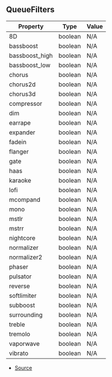 ## QueueFilters

| Property | Type | Value |
| ----------- | ----------- | ----------- |
| 8D | boolean | N/A |
| bassboost | boolean | N/A |
| bassboost_high | boolean | N/A |
| bassboost_low | boolean | N/A |
| chorus | boolean | N/A |
| chorus2d | boolean | N/A |
| chorus3d | boolean | N/A |
| compressor | boolean | N/A |
| dim | boolean | N/A |
| earrape | boolean | N/A |
| expander | boolean | N/A |
| fadein | boolean | N/A |
| flanger | boolean | N/A |
| gate | boolean | N/A |
| haas | boolean | N/A |
| karaoke | boolean | N/A |
| lofi | boolean | N/A |
| mcompand | boolean | N/A |
| mono | boolean | N/A |
| mstlr | boolean | N/A |
| mstrr | boolean | N/A |
| nightcore | boolean | N/A |
| normalizer | boolean | N/A |
| normalizer2 | boolean | N/A |
| phaser | boolean | N/A |
| pulsator | boolean | N/A |
| reverse | boolean | N/A |
| softlimiter | boolean | N/A |
| subboost | boolean | N/A |
| surrounding | boolean | N/A |
| treble | boolean | N/A |
| tremolo | boolean | N/A |
| vaporwave | boolean | N/A |
| vibrato | boolean | N/A |


- [Source](https://github.com/Androz2091/discord-player/blob/f2dbc02/packages/discord-player/src/types/types.ts#L18)
